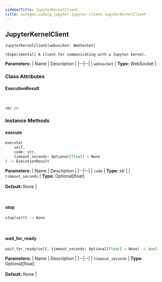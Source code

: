 ```yaml
---
sidebarTitle: JupyterKernelClient
title: autogen.coding.jupyter.jupyter_client.JupyterKernelClient
---
```

<h2 id="autogen.coding.jupyter.jupyter_client.JupyterKernelClient" class="doc doc-heading">
    <code class="doc-symbol doc-symbol-heading doc-symbol-class"></code>
    <span class="doc doc-object-name doc-class-name">JupyterKernelClient</span>
</h2>

```python
JupyterKernelClient(websocket: WebSocket)
```

    (Experimental) A client for communicating with a Jupyter kernel.

<b>Parameters:</b>
| Name | Description |
|--|--|
| `websocket` | **Type:** WebSocket |

### Class Attributes

<code class="doc-symbol doc-symbol-heading doc-symbol-attribute"></code>
#### ExecutionResult
<br />

    <br />

### Instance Methods

<code class="doc-symbol doc-symbol-heading doc-symbol-method"></code>
#### execute

```python
execute(
    self,
    code: str,
    timeout_seconds: Optional[float] = None
) -> ExecutionResult
```

    

<b>Parameters:</b>
| Name | Description |
|--|--|
| `code` | **Type:** str |
| `timeout_seconds` | **Type:** Optional[float]<br/><br/>**Default:** None |

<br />

<code class="doc-symbol doc-symbol-heading doc-symbol-method"></code>
#### stop

```python
stop(self) -> None
```

    

<br />

<code class="doc-symbol doc-symbol-heading doc-symbol-method"></code>
#### wait_for_ready

```python
wait_for_ready(self, timeout_seconds: Optional[float] = None) -> bool
```

    

<b>Parameters:</b>
| Name | Description |
|--|--|
| `timeout_seconds` | **Type:** Optional[float]<br/><br/>**Default:** None |

<br />